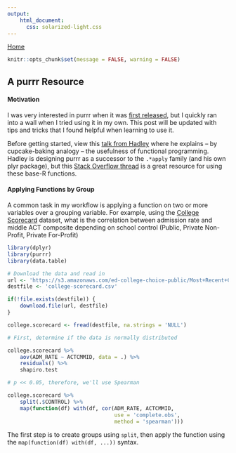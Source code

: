 ```yaml
---
output: 
    html_document:
      css: solarized-light.css
---
```

[Home](https://peterwsetter.github.io)

```r
knitr::opts_chunk$set(message = FALSE, warning = FALSE)
```

## A purrr Resource

#### Motivation

I was very interested in purrr when it was [first released](https://blog.rstudio.org/2015/09/29/purrr-0-1-0/), but I quickly ran into a wall when I tried using it in my own. This post will be updated with tips and tricks that I found helpful when learning to use it.

Before getting started, view this [talk from Hadley](https://t.co/PQjHCf4eO2) where he explains -- by cupcake-baking analogy -- the usefulness of functional programming. Hadley is designing purrr as a successor to the `.*apply` family (and his own plyr package), but this [Stack Overflow thread](http://stackoverflow.com/questions/3505701/r-grouping-functions-sapply-vs-lapply-vs-apply-vs-tapply-vs-by-vs-aggrega) is a great resource for using these base-R functions.

#### Applying Functions by Group

A common task in my workflow is applying a function on two or more variables over a grouping variable. For example, using the [College Scorecard](https://catalog.data.gov/dataset/college-scorecard) dataset, what is the correlation between admission rate and middle ACT composite depending on school control (Public, Private Non-Profit, Private For-Profit)

```r
library(dplyr)
library(purrr)
library(data.table)

# Download the data and read in 
url <- 'https://s3.amazonaws.com/ed-college-choice-public/Most+Recent+Cohorts+(All+Data+Elements).csv'
destfile <- 'college-scorecard.csv'

if(!file.exists(destfile)) {
    download.file(url, destfile)
}

college.scorecard <- fread(destfile, na.strings = 'NULL')

# First, determine if the data is normally distributed

college.scorecard %>%
    aov(ADM_RATE ~ ACTCMMID, data = .) %>%
    residuals() %>%
    shapiro.test

# p << 0.05, therefore, we'll use Spearman

college.scorecard %>%
    split(.$CONTROL) %>%
    map(function(df) with(df, cor(ADM_RATE, ACTCMMID, 
                                  use = 'complete.obs',
                                  method = 'spearman')))
```

The first step is to create groups using `split`, then apply the function using the `map(function(df) with(df, ...))` syntax.

